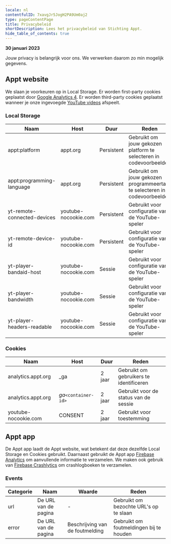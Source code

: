 ```yaml
---
locale: nl
contentfulID: 7xavgJr5JogH2PA9Um0aj2
type: pageContentPage
title: Privacybeleid
shortDescription: Lees het privacybeleid van Stichting Appt.
hide_table_of_contents: true
---
```


**30 januari 2023**

Jouw privacy is belangrijk voor ons. We verwerken daarom zo min mogelijk gegevens.

## Appt website

We slaan je voorkeuren op in Local Storage. Er worden first-party cookies geplaatst door [Google Analytics 4](https://support.google.com/analytics/answer/12017362?hl=en). Er worden third-party cookies geplaatst wanneer je onze ingevoegde [YouTube videos](https://policies.google.com/technologies/cookies?hl=en) afspeelt.

### Local Storage

| Naam | Host | Duur | Reden |
| --- | --- | --- | --- |
| appt:platform | appt.org | Persistent | Gebruikt om jouw gekozen platform te selecteren in codevoorbeelden |
| appt:programming-language | appt.org | Persistent | Gebruikt om jouw gekozen programmeertaal te selecteren in codevoorbeelden |
| yt-remote-connected-devices | youtube-nocookie.com | Persistent | Gebruikt voor configuratie van de YouTube-speler |
| yt-remote-device-id | youtube-nocookie.com | Persistent | Gebruikt voor configuratie van de YouTube-speler |
| yt-player-bandaid-host | youtube-nocookie.com | Sessie | Gebruikt voor configuratie van de YouTube-speler |
| yt-player-bandwidth | youtube-nocookie.com | Sessie | Gebruikt voor configuratie van de YouTube-speler |
| yt-player-headers-readable | youtube-nocookie.com | Sessie | Gebruikt voor configuratie van de YouTube-speler |

### Cookies

| Naam | Host | Duur | Reden |
| --- | --- | --- | --- |
| analytics.appt.org | _ga | 2 jaar | Gebruikt om gebruikers te identificeren |
| analytics.appt.org | _ga_`<container-id>` | 2 jaar | Gebruikt voor de status van de sessie |
| youtube-nocookie.com | CONSENT | 2 jaar | Gebruikt voor toestemming |

## Appt app

De Appt app laadt de Appt website, wat betekent dat deze dezelfde Local Storage en Cookies gebruikt. Daarnaast gebruikt de Appt app [Firebase Analytics](https://firebase.google.com/docs/analytics) om aanvullende informatie te verzamelen. We maken ook gebruik van [Firebase Crashlytics](https://firebase.google.com/docs/crashlytics) om crashlogboeken te verzamelen.

### Events

| Categorie | Naam | Waarde | Reden |
| --- | --- | --- | --- |
| url | De URL van de pagina | - | Gebruikt om bezochte URL's op te slaan |
| error | De URL van de pagina | Beschrijving van de foutmelding | Gebruikt om foutmeldingen bij te houden |